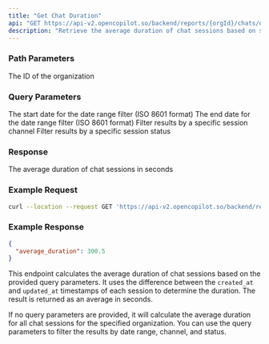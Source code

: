 ```yaml
---
title: "Get Chat Duration"
api: "GET https://api-v2.opencopilot.so/backend/reports/{orgId}/chats/duration"
description: "Retrieve the average duration of chat sessions based on specified criteria"
---
```


### Path Parameters

<ParamField path="orgId" type="string" required>
  The ID of the organization
</ParamField>

### Query Parameters

<ParamField query="startDate" type="string" format="date-time" optional>
  The start date for the date range filter (ISO 8601 format)
</ParamField>

<ParamField query="endDate" type="string" format="date-time" optional>
  The end date for the date range filter (ISO 8601 format)
</ParamField>

<ParamField query="channel" type="string" optional>
  Filter results by a specific session channel
</ParamField>

<ParamField query="status" type="number" optional>
  Filter results by a specific session status
</ParamField>

### Response

<ResponseField name="average_duration" type="number">
  The average duration of chat sessions in seconds
</ResponseField>

### Example Request

```bash
curl --location --request GET 'https://api-v2.opencopilot.so/backend/reports/chats/duration?startDate=2023-01-01T00:00:00Z&endDate=2023-12-31T23:59:59Z&channel=web&status=1'
```

### Example Response

```json
{
  "average_duration": 300.5
}
```

This endpoint calculates the average duration of chat sessions based on the provided query parameters. It uses the difference between the `created_at` and `updated_at` timestamps of each session to determine the duration. The result is returned as an average in seconds.

If no query parameters are provided, it will calculate the average duration for all chat sessions for the specified organization. You can use the query parameters to filter the results by date range, channel, and status.